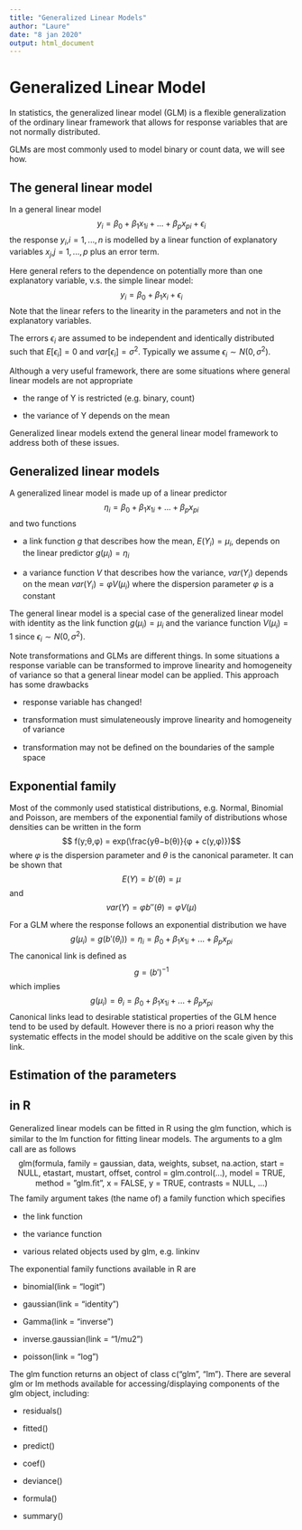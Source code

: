 ```yaml
---
title: "Generalized Linear Models"
author: "Laure"
date: "8 jan 2020"
output: html_document
---
```


# Generalized Linear Model 

In statistics, the generalized linear model (GLM) is a flexible generalization of the ordinary linear framework that allows for response variables that are not normally distributed. 

GLMs are most commonly used to model binary or count data, we will see how.   

## The general linear model  

In a general linear model
$$ y_i = β_0 + β_1 x_{1i} + ... + β_p x_{pi} + \epsilon_i$$
the response $y_i$,$i = 1,...,n$ is modelled by a linear function of explanatory variables $x_j$,$j = 1,...,p$ plus an error term.

Here general refers to the dependence on potentially more than one explanatory variable, v.s. the simple linear model: 
$$ y_i = β_0 + β_1 x_i + \epsilon_i$$
Note that the linear refers to the linearity in the parameters and not in the explanatory variables. 

The errors $\epsilon_i$ are assumed to be independent and identically distributed such that
$E[\epsilon_i] = 0$ and $var[\epsilon_i] = σ^2$. Typically we assume $\epsilon_i ∼ N(0,σ^2)$. 

Although a very useful framework, there are some situations where general linear models are not appropriate

- the range of Y is restricted (e.g. binary, count)

- the variance of Y depends on the mean

Generalized linear models extend the general linear model framework to address both of these issues.

## Generalized linear models 

A generalized linear model is made up of a linear predictor
$$ η_i = β_0 + β_1 x_{1i} + ... + β_p x_{pi}$$
and two functions

- a link function $g$ that describes how the mean, $E(Y_i) = µ_i$, depends on the linear predictor $g(µ_i) = η_i$ 

- a variance function $V$ that describes how the variance, $var(Y_i)$ depends on the mean $var(Y_i) = φ V(µ_i)$ where the dispersion parameter $φ$ is a constant


The general linear model is a special case of the generalized linear model with identity as the link function $g(\mu_i) = \mu_i$ and the variance function $V(\mu_i) = 1$ since $\epsilon_i ∼ N(0,σ^2)$. 

Note transformations and GLMs are different things. In some situations a response variable can be transformed to improve linearity and homogeneity of variance so that a general linear model can be applied. This approach has some drawbacks

- response variable has changed!

- transformation must simulateneously improve linearity and homogeneity of variance

- transformation may not be deﬁned on the boundaries of the sample space

## Exponential family 

Most of the commonly used statistical distributions, e.g. Normal, Binomial and Poisson, are members of the exponential family of distributions whose densities can be written in the form 
$$ f(y;θ,φ) = exp(\frac{yθ−b(θ)}{φ + c(y,φ)})$$ where $φ$ is the dispersion parameter and $θ$ is the canonical parameter. It can be shown that
$$ E(Y) = b'(θ) = µ $$ and 
$$ var(Y) = φb''(θ) = φV(µ) $$

For a GLM where the response follows an exponential distribution  we have 
$$ g(µ_i) = g(b'(θ_i)) = \eta_i = β_0 + β_1 x_{1i} + ... + β_p x_{pi}$$
The canonical link is deﬁned as
$$ g = (b')^{−1} $$   which implies 
$$ g(µ_i) = θ_i = β_0 + β_1 x_{1i} + ... + β_p x_{pi}$$ 
Canonical links lead to desirable statistical properties of the GLM hence tend to be used by default. However there is no a priori reason why the systematic eﬀects in the model should be additive on the scale given by this link.

## Estimation of the parameters 

## in R

Generalized linear models can be ﬁtted in R using the glm function, which is similar to the lm function for ﬁtting linear models. The arguments to a glm call are as follows
$$ \text{glm(formula, family = gaussian, data, weights, subset, na.action, start = NULL, etastart, mustart, offset, control = glm.control(...), model = TRUE, method = ”glm.ﬁt”, x = FALSE, y = TRUE, contrasts = NULL, ...)}$$
The family argument takes (the name of) a family function which speciﬁes

- the link function 

- the variance function 

- various related objects used by glm, e.g. linkinv

The exponential family functions available in R are

- binomial(link = "logit") 

- gaussian(link = "identity")

- Gamma(link = "inverse")

- inverse.gaussian(link = "1/mu2") 

- poisson(link = "log")

The glm function returns an object of class c("glm", "lm"). There are several glm or lm methods available for accessing/displaying components of the glm object, including: 

- residuals() 

- fitted() 

- predict() 

- coef() 

- deviance()

- formula() 

- summary()

